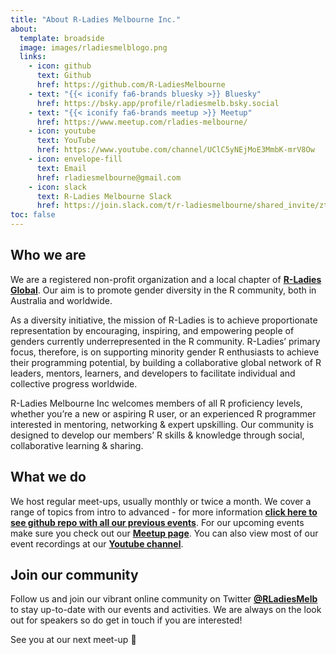 ```yaml
---
title: "About R-Ladies Melbourne Inc."
about:
  template: broadside
  image: images/rladiesmelblogo.png
  links:
    - icon: github
      text: Github
      href: https://github.com/R-LadiesMelbourne
    - text: "{{< iconify fa6-brands bluesky >}} Bluesky"
      href: https://bsky.app/profile/rladiesmelb.bsky.social
    - text: "{{< iconify fa6-brands meetup >}} Meetup"
      href: https://www.meetup.com/rladies-melbourne/
    - icon: youtube
      text: YouTube
      href: https://www.youtube.com/channel/UClC5yNEjMoE3MmbK-mrV8Ow 
    - icon: envelope-fill
      text: Email
      href: rladiesmelbourne@gmail.com
    - icon: slack
      text: R-Ladies Melbourne Slack
      href: https://join.slack.com/t/r-ladiesmelbourne/shared_invite/zt-2v1aery5t-AV4eiBvUhLengyyqDSlndQ
toc: false 
---
```


## Who we are

We are a registered non-profit organization and a local chapter of [**R-Ladies Global**](https://rladies.org/). Our aim is to promote gender diversity in the R community, both in Australia and worldwide.

As a diversity initiative, the mission of R-Ladies is to achieve proportionate representation by encouraging, inspiring, and empowering people of genders currently underrepresented in the R community. R-Ladies’ primary focus, therefore, is on supporting minority gender R enthusiasts to achieve their programming potential, by building a collaborative global network of R leaders, mentors, learners, and developers to facilitate individual and collective progress worldwide.

R-Ladies Melbourne Inc welcomes members of all R proficiency levels, whether you're a new or aspiring R user, or an experienced R programmer interested in mentoring, networking & expert upskilling. Our community is designed to develop our members' R skills & knowledge through social, collaborative learning & sharing.

## What we do

We host regular meet-ups, usually monthly or twice a month. We cover a range of topics from intro to advanced - for more information [**click here to see github repo with all our previous events**](https://github.com/R-LadiesMelbourne/Links-to-Events-Repos). For our upcoming events make sure you check out our [**Meetup page**](https://www.meetup.com/rladies-melbourne/). You can also view most of our event recordings at our [**Youtube channel**](https://www.youtube.com/channel/UClC5yNEjMoE3MmbK-mrV8Ow).

## Join our community

Follow us and join our vibrant online community on Twitter [**\@RLadiesMelb**](https://twitter.com/RLadiesMelb) to stay up-to-date with our events and activities. We are always on the look out for speakers so do get in touch if you are interested!

See you at our next meet-up 💜
